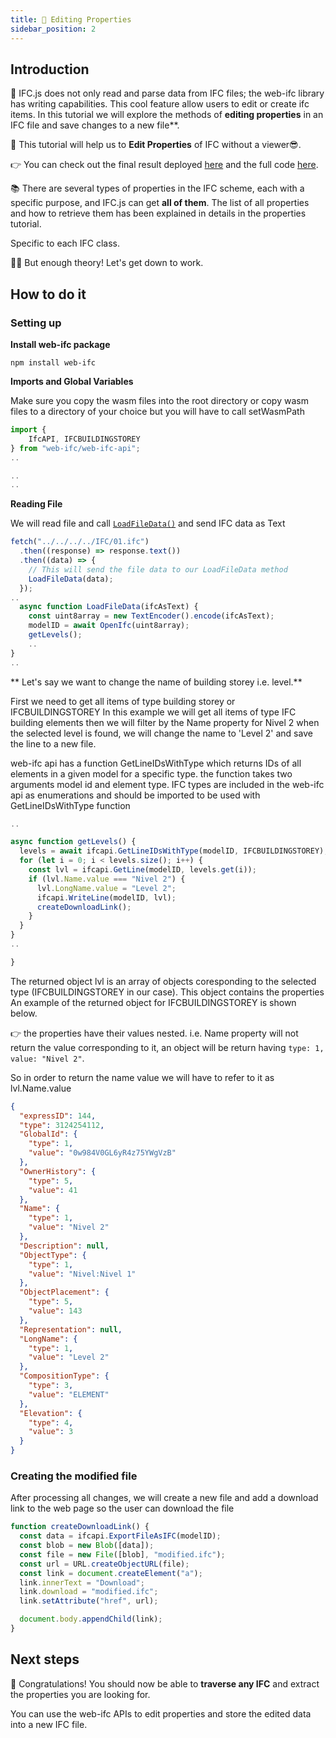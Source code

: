 ```yaml
---
title: 📃 Editing Properties
sidebar_position: 2
---
```



## Introduction

🧊
IFC.js does not only read and parse data from IFC files; the web-ifc library has writing capabilities. This cool feature allow users to edit or create ifc items. In this tutorial we will explore the methods of **editing properties** in an IFC file and save changes to a new file\*\*.

💾
This tutorial will help us to **Edit Properties** of IFC without a viewer😎.

<IfcCard>
    👉 You can check out the final result deployed <a href="https://ifcjs.github.io/hello-world/examples/web-ifc/ifc-to-json/properties/index.html">here</a> and the full code <a href="https://github.com/ifcjs/hello-world/tree/main/examples/web-ifc/ifc-to-json/editing-properties">here</a>.

</IfcCard>

📚
There are several types of properties in the IFC scheme, each with a specific purpose, and IFC.js can get **all of them**. The list of all properties and how to retrieve them has been explained in details in the properties tutorial.

<IfcCard icon="📕" title="Native properties">
  Specific to each IFC class.
</IfcCard>

🚴‍♂️ But enough theory! Let's get down to work.

## How to do it

### Setting up

**Install web-ifc package**

`npm install web-ifc`

**Imports and Global Variables**

Make sure you copy the wasm files into the root directory or
copy wasm files to a directory of your choice but you will have to call setWasmPath

```js
import {
    IfcAPI, IFCBUILDINGSTOREY
} from "web-ifc/web-ifc-api";
..

..
..
```

**Reading File**

We will read file and call [`LoadFileData()`](<https://github.com/IFCjs/hello-world/blob/main/examples/web-ifc/ifc-to-json/properties/app.js#:~:text=async%20function%20LoadFile(ifcAsText)>) and send IFC data as Text

```js
fetch("../../../../IFC/01.ifc")
  .then((response) => response.text())
  .then((data) => {
    // This will send the file data to our LoadFileData method
    LoadFileData(data);
  });
..
  async function LoadFileData(ifcAsText) {
    const uint8array = new TextEncoder().encode(ifcAsText);
    modelID = await OpenIfc(uint8array);
    getLevels();
    ..
}
..
```

** Let's say we want to change the name of building storey i.e. level.**

First we need to get all items of type building storey or IFCBUILDINGSTOREY
In this example we will get all items of type IFC building elements then we will filter by the Name property for Nivel 2
when the selected level is found, we will change the name to 'Level 2' and save the line to a new file.

web-ifc api has a function GetLineIDsWithType which returns IDs of all elements in a given model for a specific type. the function takes two arguments model id and element type.
IFC types are included in the web-ifc api as enumerations and should be imported to be used with GetLineIDsWithType function

```js {8}
..

async function getLevels() {
  levels = await ifcapi.GetLineIDsWithType(modelID, IFCBUILDINGSTOREY);
  for (let i = 0; i < levels.size(); i++) {
    const lvl = ifcapi.GetLine(modelID, levels.get(i));
    if (lvl.Name.value === "Nivel 2") {
      lvl.LongName.value = "Level 2";
      ifcapi.WriteLine(modelID, lvl);
      createDownloadLink();
    }
  }
}
..

}
```

The returned object lvl is an array of objects coresponding to the selected type (IFCBUILDINGSTOREY in our case). This object contains the properties
An example of the returned object for IFCBUILDINGSTOREY is shown below.

👉 the properties have their values nested. i.e. Name property will not return the value corresponding to it, an object will be return having
`type: 1, value: "Nivel 2"`.

So in order to return the name value we will have to refer to it as lvl.Name.value

```json {8}
{
  "expressID": 144,
  "type": 3124254112,
  "GlobalId": {
    "type": 1,
    "value": "0w984V0GL6yR4z75YWgVzB"
  },
  "OwnerHistory": {
    "type": 5,
    "value": 41
  },
  "Name": {
    "type": 1,
    "value": "Nivel 2"
  },
  "Description": null,
  "ObjectType": {
    "type": 1,
    "value": "Nivel:Nivel 1"
  },
  "ObjectPlacement": {
    "type": 5,
    "value": 143
  },
  "Representation": null,
  "LongName": {
    "type": 1,
    "value": "Level 2"
  },
  "CompositionType": {
    "type": 3,
    "value": "ELEMENT"
  },
  "Elevation": {
    "type": 4,
    "value": 3
  }
}
```

### Creating the modified file

After processing all changes, we will create a new file and add a download link to the web page so the user can download the file

```js {8}
function createDownloadLink() {
  const data = ifcapi.ExportFileAsIFC(modelID);
  const blob = new Blob([data]);
  const file = new File([blob], "modified.ifc");
  const url = URL.createObjectURL(file);
  const link = document.createElement("a");
  link.innerText = "Download";
  link.download = "modified.ifc";
  link.setAttribute("href", url);

  document.body.appendChild(link);
}
```

## Next steps

🎉
Congratulations! You should now be able to **traverse any IFC** and extract the properties you are looking for.

You can use the web-ifc APIs to edit properties and store the edited data into a new IFC file.
